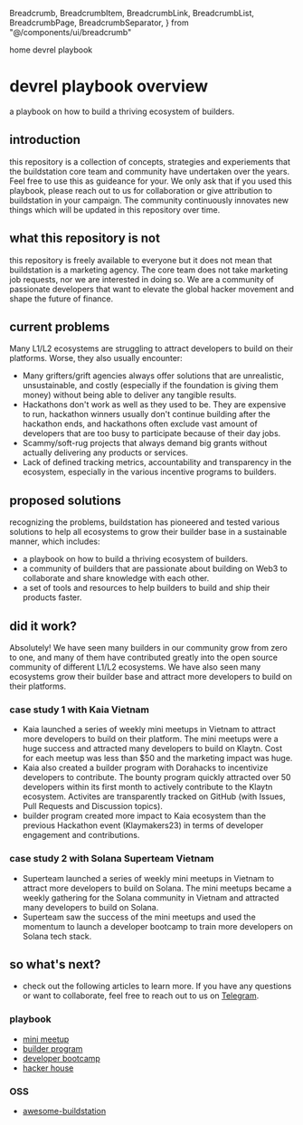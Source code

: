   Breadcrumb,
  BreadcrumbItem,
  BreadcrumbLink,
  BreadcrumbList,
  BreadcrumbPage,
  BreadcrumbSeparator,
} from "@/components/ui/breadcrumb"

<Breadcrumb className="mb-8">
  <BreadcrumbList>
    <BreadcrumbItem>
      <BreadcrumbLink href="/">home</BreadcrumbLink>
    </BreadcrumbItem>
    <BreadcrumbSeparator />
    <BreadcrumbItem>
      <BreadcrumbPage>devrel playbook</BreadcrumbPage>
    </BreadcrumbItem>
  </BreadcrumbList>
</Breadcrumb>

# devrel playbook overview

a playbook on how to build a thriving ecosystem of builders.

## introduction
this repository is a collection of concepts, strategies and experiements that the buildstation core team and community have undertaken over the years. Feel free to use this as guideance for your. We only ask that if you used this playbook, please reach out to us for collaboration or give attribution to buildstation in your campaign. The community continuously innovates new things which will be updated in this repository over time.

## what this repository is not
this repository is freely available to everyone but it does not mean that buildstation is a marketing agency. The core team does not take marketing job requests, nor we are interested in doing so. We are a community of passionate developers that want to elevate the global hacker movement and shape the future of finance.

## current problems
Many L1/L2 ecosystems are struggling to attract developers to build on their platforms. Worse, they also usually encounter: 
- Many grifters/grift agencies always offer solutions that are unrealistic, unsustainable, and costly (especially if the foundation is giving them money) without being able to deliver any tangible results.
- Hackathons don't work as well as they used to be. They are expensive to run, hackathon winners usually don't continue building after the hackathon ends, and hackathons often exclude vast amount of developers that are too busy to participate because of their day jobs.
- Scammy/soft-rug projects that always demand big grants without actually delivering any products or services.
- Lack of defined tracking metrics, accountability and transparency in the ecosystem, especially in the various incentive programs to builders.

## proposed solutions
recognizing the problems, buildstation has pioneered and tested various solutions to help all ecosystems to grow their builder base in a sustainable manner, which includes:
- a playbook on how to build a thriving ecosystem of builders.
- a community of builders that are passionate about building on Web3 to collaborate and share knowledge with each other.
- a set of tools and resources to help builders to build and ship their products faster.

## did it work?
Absolutely! We have seen many builders in our community grow from zero to one, and many of them have contributed greatly into the open source community of different L1/L2 ecosystems. We have also seen many ecosystems grow their builder base and attract more developers to build on their platforms.

### case study 1 with Kaia Vietnam
- Kaia launched a series of weekly mini meetups in Vietnam to attract more developers to build on their platform. The mini meetups were a huge success and attracted many developers to build on Klaytn. Cost for each meetup was less than $50 and the marketing impact was huge.
- Kaia also created a builder program with Dorahacks to incentivize developers to contribute. The bounty program quickly attracted over 50 developers within its first month to actively contribute to the Klaytn ecosystem. Activites are transparently tracked on GitHub (with Issues, Pull Requests and Discussion topics).
- builder program created more impact to Kaia ecosystem than the previous Hackathon event (Klaymakers23) in terms of developer engagement and contributions.

### case study 2 with Solana Superteam Vietnam
- Superteam launched a series of weekly mini meetups in Vietnam to attract more developers to build on Solana. The mini meetups became a weekly gathering for the Solana community in Vietnam and attracted many developers to build on Solana.
- Superteam saw the success of the mini meetups and used the momentum to launch a developer bootcamp to train more developers on Solana tech stack.

## so what's next?
- check out the following articles to learn more. If you have any questions or want to collaborate, feel free to reach out to us on [Telegram](https://t.me/buildstation).

### playbook
- [mini meetup](/devrel-playbook/mini-meetups)
- [builder program](/devrel-playbook/builder-program)
- [developer bootcamp](/devrel-playbook/developer-bootcamp)
- [hacker house](/devrel-playbook/hacker-house)

### OSS
- [awesome-buildstation](/awesome-buildstation)